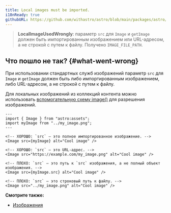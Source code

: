 ```yaml
---
title: Local images must be imported.
i18nReady: true
githubURL: https://github.com/withastro/astro/blob/main/packages/astro/src/core/errors/errors-data.ts
---
```


> **LocalImageUsedWrongly**: параметр `src` для `Image` и `getImage` должен быть импортированным изображением или URL-адресом, а не строкой с путем к файлу. Получено `IMAGE_FILE_PATH`.

## Что пошло не так? \{#what-went-wrong\}

При использовании стандартных служб изображений параметр `src` для `Image` и `getImage` должен быть либо импортированным изображением, либо URL-адресом, а не строкой с путем к файлу.

Для локальных изображений из коллекций контента можно использовать [вспомогательную схему image()](/ru/guides/images/#images-in-content-collections) для разрешения изображений.

```astro
---
import { Image } from "astro:assets";
import myImage from "../my_image.png";
---

<!-- ХОРОШО: `src` — это полное импортированное изображение. -->
<Image src={myImage} alt="Cool image" />

<!-- ХОРОШО: `src` — это URL-адрес. -->
<Image src="https://example.com/my_image.png" alt="Cool image" />

<!-- ПЛОХО: `src` — это путь к `src` изображения, а не полный объект изображения. -->
<Image src={myImage.src} alt="Cool image" />

<!-- ПЛОХО: `src` — это строковый путь к файлу. -->
<Image src="../my_image.png" alt="Cool image" />
```

**Смотрите также:**

-  [Изображения](/ru/guides/images/)
